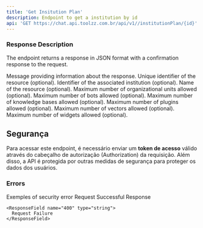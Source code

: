 ```yaml
---
title: 'Get Insitution Plan'
description: Endpoint to get a institution by id
api: 'GET https://chat.api.toolzz.com.br/api/v1//institutionPlan/{id}'
---
```


### Response Description 
The endpoint returns a response in JSON format with a confirmation response to the request.

<ResponseField name="message" type="string" required>
  Message providing information about the response.
</ResponseField>
<ResponseField name="id" type="uuid">
  Unique identifier of the resource (optional).
</ResponseField>
<ResponseField name="institutionId" type="uuid">
  Identifier of the associated institution (optional).
</ResponseField>
<ResponseField name="name" type="string">
  Name of the resource (optional).
</ResponseField>
<ResponseField name="unitiesLimit" type="number">
  Maximum number of organizational units allowed (optional).
</ResponseField>
<ResponseField name="botsLimit" type="number">
  Maximum number of bots allowed (optional).
</ResponseField>
<ResponseField name="knowledgeBasesLimit" type="number">
  Maximum number of knowledge bases allowed (optional).
</ResponseField>
<ResponseField name="pluginsLimit" type="number">
  Maximum number of plugins allowed (optional).
</ResponseField>
<ResponseField name="vectorsLimit" type="number">
  Maximum number of vectors allowed (optional).
</ResponseField>
<ResponseField name="widgetsLimit" type="number">
  Maximum number of widgets allowed (optional).
</ResponseField>


## Segurança
Para acessar este endpoint, é necessário enviar um **token de acesso** válido através do cabeçalho de autorização (Authorization) da requisição. Além disso, a API é protegida por outras medidas de segurança para proteger os dados dos usuários.

### Errors
Exemples of security error
  <Expandable title="error 🚦">
    <ResponseField name="200" type="string">
      Request Successful Response
    </ResponseField>

    <ResponseField name="400" type="string">
      Request Failure
    </ResponseField>
  </Expandable>


